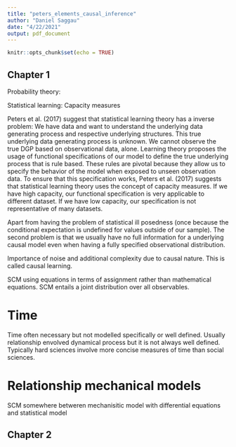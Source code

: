 ```yaml
---
title: "peters_elements_causal_inference"
author: "Daniel Saggau"
date: "4/22/2021"
output: pdf_document
---
```


```r
knitr::opts_chunk$set(echo = TRUE)
```

## Chapter 1 

Probability theory: 

Statistical learning: Capacity measures

Peters et al. (2017) suggest that statistical learning theory has a inverse problem: We have data and want to understand the underlying data generating process and respective underlying structures. 
This true underlying data generating process is unknown.
We cannot observe the true DGP based on observational data, alone.
Learning theory proposes the usage of functional specifications of our model to define the true underlying process that is rule based.
These rules are pivotal because they allow us to specify the behavior of the model when exposed to unseen observation data.
To ensure that this specification works, Peters et al. (2017) suggests that statistical learning theory uses the concept of capacity measures. 
If we have high capacity, our functional specification is very applicable to different dataset.
If we have low capacity, our specification is not representative of many datasets. 

Apart from having the problem of statistical ill posedness (once because the conditional expectation is undefined for values outside of our sample). 
The second problem is that we usually have no full information for a underlying causal model even when having a fully specified observational distribution.

Importance of noise and additional complexity due to causal nature. 
This is called causal learning.

SCM using equations in terms of assignment rather than mathematical equations.
SCM entails a joint distribution over all observables. 

# Time 

Time often necessary but not modelled specifically or well defined. 
Usually relationship envolved dynamical process but it is not always well defined.
Typically hard sciences involve more concise measures of time than social sciences. 

# Relationship mechanical models 

SCM somewhere betweren mechanisitic model with differential equations and statistical model 

## Chapter 2





